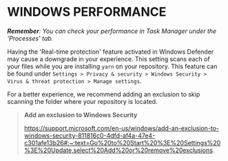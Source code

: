 # WINDOWS PERFORMANCE

***Remember**: You can check your performance in Task Manager under the 'Processes' tab.*

Having the 'Real-time protection' feature activated in Windows Defender may cause a downgrade in your experience. This setting scans each of your files while you are installing `yarn` on your repository. This feature can be found under `Settings > Privacy & security > Windows Security > Virus & threat protection > Manage settings`.

For a better experience, we recommend adding an exclusion to skip scanning the folder where your repository is located. 

>**Add an exclusion to Windows Security**
>
>https://support.microsoft.com/en-us/windows/add-an-exclusion-to-windows-security-811816c0-4dfd-af4a-47e4-c301afe13b26#:~:text=Go%20to%20Start%20%3E%20Settings%20%3E%20Update,select%20Add%20or%20remove%20exclusions.

